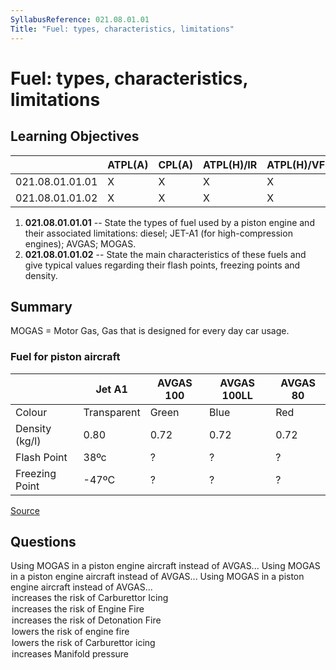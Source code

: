 ```yaml
---
SyllabusReference: 021.08.01.01
Title: "Fuel: types, characteristics, limitations"
---
```


# Fuel: types, characteristics, limitations

## Learning Objectives

|                 | ATPL(A) | CPL(A) | ATPL(H)/IR | ATPL(H)/VFR | CPL(H) | IR  | CBIR(A) |
| --------------- | ------- | ------ | ---------- | ----------- | ------ | --- | ------- |
| 021.08.01.01.01 | X       | X      | X          | X           | X      |     |         |
| 021.08.01.01.02 | X       | X      | X          | X           | X      |     |         |

1. **021.08.01.01.01** -- State the types of fuel used by a piston engine and
   their associated limitations: diesel; JET-A1 (for high-compression engines);
   AVGAS; MOGAS.
2. **021.08.01.01.02** -- State the main characteristics of these fuels and give
   typical values regarding their flash points, freezing points and density.

## Summary

MOGAS = Motor Gas, Gas that is designed for every day car usage.

### Fuel for piston aircraft

|                | Jet A1      | AVGAS 100 | AVGAS 100LL | AVGAS 80 |
| -------------- | ----------- | --------- | ----------- | -------- |
| Colour         | Transparent | Green     | Blue        | Red      |
| Density (kg/l) | 0.80        | 0.72      | 0.72        | 0.72     |
| Flash Point    | 38ºc        | ?         | ?           | ?        |
| Freezing Point | -47ºC       | ?         | ?           | ?        |

[Source](https://skybrary.aero/articles/ignition-fuels)

## Questions

<Question id="B27P8Z6JJI" lo="021.08.01.01.01">
  <Text variant="oneCorrect">
    Using MOGAS in a piston engine aircraft instead of AVGAS...
  </Text>
  <Text variant="oneTwo">
    Using MOGAS in a piston engine aircraft instead of AVGAS...
  </Text>
  <Text variant="multipleCorrect" select={4}>
    Using MOGAS in a piston engine aircraft instead of AVGAS...
  </Text>
  <Option correct>increases the risk of Carburettor Icing</Option>
  <Option correct>increases the risk of Engine Fire</Option>
  <Option correct>increases the risk of Detonation Fire</Option>
  <Option>lowers the risk of engine fire</Option>
  <Option>lowers the risk of Carburettor icing</Option>
  <Option why="it will decrease the maximum MAP since detonation will occur at a lower pressure">
    increases Manifold pressure
  </Option>
</Question>
